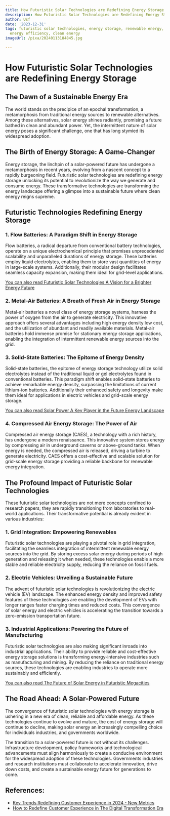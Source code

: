 ```yaml
---
title: How Futuristic Solar Technologies are Redefining Energy Storage
description: How Futuristic Solar Technologies are Redefining Energy Storage
author: Usf
date: '2023-12-31'
tags: futuristic solar technologies, energy storage, renewable energy, sustainability,
  energy efficiency, clean energy
imageUrl: /pixa/20240113184845.jpg

---
```

# How Futuristic Solar  Technologies are Redefining  Energy Storage

## The  Dawn of a Sustainable  Energy  Era

The world stands on the precipice of an epochal transformation, a metamorphosis from traditional energy sources to renewable alternatives. Among these alternatives, solar energy shines radiantly, promising a future bathed in clean and abundant power. Yet, the intermittent nature of solar energy poses  a significant challenge, one that has long stymied its widespread adoption.

## The Birth  of Energy Storage: A Game-Changer

Energy storage, the linchpin of a solar-powered future has undergone  a metamorphosis in recent years, evolving from a nascent concept to a rapidly burgeoning field. Futuristic solar  technologies are redefining energy storage unlocking its  potential  to revolutionize the way we generate and consume energy. These transformative technologies  are transforming the energy landscape offering a glimpse into a sustainable future where  clean energy reigns supreme.

## Futuristic Technologies Redefining Energy  Storage

###  1. Flow Batteries: A Paradigm Shift in Energy Storage

Flow batteries, a radical departure from conventional battery technologies, operate on  a unique electrochemical principle that promises unprecedented  scalability and unparalleled durations of energy storage. These batteries employ liquid electrolytes, enabling them  to store vast quantities of  energy in large-scale  systems. Additionally, their modular design facilitates seamless capacity expansion, making  them ideal for grid-level applications.

[You can also read Futuristic Solar Technologies A Vision for  a Brighter Energy Future](Futuristic%20Solar%20Technologies%20A%20Vision%20for%20a%20Brighter%20Energy%20Future)


### 2. Metal-Air Batteries:  A  Breath of Fresh Air in Energy Storage

Metal-air batteries a  novel class of energy  storage systems, harness the power of oxygen from the air to generate electricity. This innovative  approach  offers several advantages including high energy density low cost, and the utilization of abundant  and readily available materials. Metal-air batteries hold immense promise for stationary energy storage applications, enabling the integration of intermittent renewable energy sources into the  grid.

### 3. Solid-State Batteries: The Epitome of Energy Density

Solid-state batteries, the  epitome  of  energy storage technology utilize solid  electrolytes instead of the  traditional liquid or gel electrolytes found in conventional batteries. This paradigm shift  enables solid-state batteries to achieve remarkable energy density, surpassing the limitations of current lithium-ion  batteries. Additionally their enhanced safety and longevity make them ideal for applications  in electric vehicles and grid-scale energy storage.

[You can  also read Solar Power A Key Player in the Future Energy Landscape](Solar%20Power%20A%20Key%20Player%20in%20the%20Future%20Energy%20Landscape)


### 4. Compressed Air  Energy  Storage: The Power of Air

Compressed air energy  storage (CAES), a technology with a rich history, has undergone a modern  renaissance. This innovative system stores energy by compressing air in underground  caverns or  above-ground tanks. When energy is needed, the compressed air is released, driving a turbine to generate electricity.  CAES offers a cost-effective and scalable solution  for grid-scale energy  storage providing a reliable backbone for renewable energy integration.

## The Profound Impact of Futuristic Solar Technologies

These futuristic solar technologies are not mere concepts confined to research papers; they are rapidly transitioning from laboratories  to real-world applications. Their transformative potential is already evident in various industries:

### 1. Grid Integration: Empowering Renewables

Futuristic solar technologies are playing a pivotal role in grid integration, facilitating the seamless integration of intermittent renewable energy sources into the grid. By  storing excess solar  energy during  periods of high generation and releasing it when needed, these technologies enable a more  stable and reliable electricity supply, reducing the reliance on fossil fuels.

### 2. Electric Vehicles: Unveiling a Sustainable  Future

The  advent of  futuristic solar technologies is revolutionizing  the electric vehicle  (EV) landscape. The enhanced energy  density and improved safety features of these technologies are enabling the development of EVs with longer ranges faster charging  times and reduced costs. This convergence of solar energy and  electric vehicles is accelerating the transition towards a zero-emission transportation future.

### 3. Industrial Applications: Powering the Future of Manufacturing

Futuristic solar technologies are also making significant inroads into  industrial applications.  Their ability to provide reliable and cost-effective  energy storage solutions is transforming energy-intensive industries such as  manufacturing and mining. By reducing the reliance on  traditional energy sources, these technologies are enabling industries to operate  more sustainably and  efficiently.

[You can also read The Future of Solar Energy in Futuristic Megacities](The%20Future%20of%20Solar%20Energy%20in%20Futuristic%20Megacities)


## The Road Ahead: A Solar-Powered Future

The convergence of futuristic solar technologies with energy storage is ushering in a new era of clean, reliable  and affordable  energy. As these technologies continue to  evolve and mature, the cost of energy storage will continue to decline, making solar energy an increasingly compelling choice for  individuals industries, and governments worldwide.

The transition to a solar-powered future is not without its challenges. Infrastructure development, policy frameworks and  technological advancements must align harmoniously to  create  a conducive environment for the widespread adoption  of these technologies.  Governments industries and research institutions must collaborate to accelerate innovation, drive down costs, and create a sustainable energy future for generations to come.

## References:
- [Key Trends Redefining Customer Experience in 2024 - New Metrics](https://www.newmetrics.net/insights/redefining-customer-experience-in-2024-key-trends-shaping-the-future/)
- [How to Redefine Customer Experience in The Digital Transformation Era](https://www.classicinformatics.com/blog/redefine-customer-experience-in-digital-transformation)
